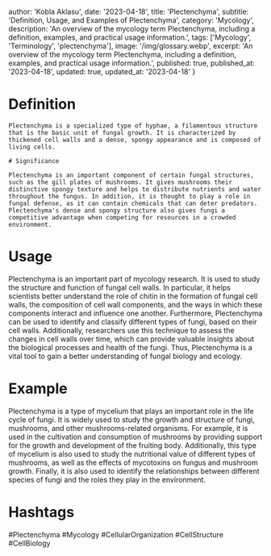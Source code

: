 
  author: 'Kobla Aklasu',
  date: '2023-04-18',
  title: 'Plectenchyma',
  subtitle: 'Definition, Usage, and Examples of Plectenchyma',
  category: 'Mycology',
  description: 'An overview of the mycology term Plectenchyma, including a definition, examples, and practical usage information.',
  tags: ['Mycology', 'Terminology', 'plectenchyma'],
  image: '/img/glossary.webp',
  excerpt: 'An overview of the mycology term Plectenchyma, including a definition, examples, and practical usage information.',
  published: true,
  published_at: '2023-04-18',
  updated: true,
  updated_at: '2023-04-18'
}




# Definition
    
    Plectenchyma is a specialized type of hyphae, a filamentous structure that is the basic unit of fungal growth. It is characterized by thickened cell walls and a dense, spongy appearance and is composed of living cells.
    
    # Significance
    
    Plectenchyma is an important component of certain fungal structures, such as the gill plates of mushrooms. It gives mushrooms their distinctive spongy texture and helps to distribute nutrients and water throughout the fungus. In addition, it is thought to play a role in fungal defense, as it can contain chemicals that can deter predators. Plectenchyma's dense and spongy structure also gives fungi a competitive advantage when competing for resources in a crowded environment.

# Usage

Plectenchyma is an important part of mycology research. It is used to study the structure and function of fungal cell walls. In particular, it helps scientists better understand the role of chitin in the formation of fungal cell walls, the composition of cell wall components, and the ways in which these components interact and influence one another. Furthermore, Plectenchyma can be used to identify and classify different types of fungi, based on their cell walls. Additionally, researchers use this technique to assess the changes in cell walls over time, which can provide valuable insights about the biological processes and health of the fungi. Thus, Plectenchyma is a vital tool to gain a better understanding of fungal biology and ecology.

# Example

Plectenchyma is a type of mycelium that plays an important role in the life cycle of fungi. It is widely used to study the growth and structure of fungi, mushrooms, and other mushrooms-related organisms. For example, it is used in the cultivation and consumption of mushrooms by providing support for the growth and development of the fruiting body. Additionally, this type of mycelium is also used to study the nutritional value of different types of mushrooms, as well as the effects of mycotoxins on fungus and mushroom growth. Finally, it is also used to identify the relationships between different species of fungi and the roles they play in the environment.

# Hashtags

#Plectenchyma #Mycology #CellularOrganization #CellStructure #CellBiology

